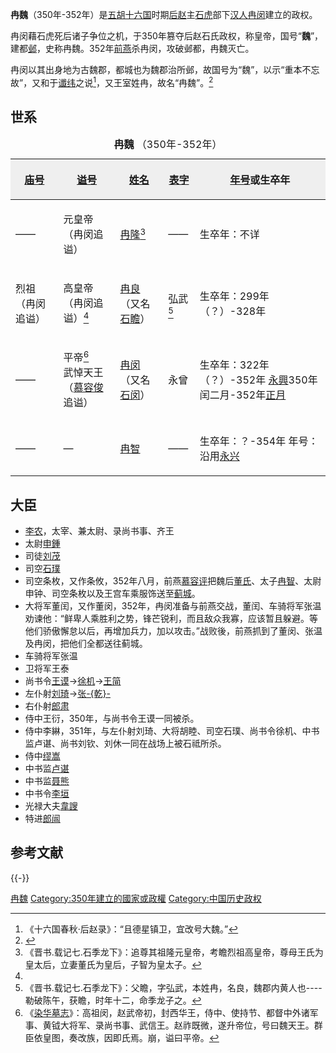{{Infobox 朝代
|名稱 = 魏
|開始年份 = 350年
|結束年份 = 352年
|前1 = 后赵
|前1文字 = 赵
|後1 = 前燕
|後1文字 = 燕
|地圖 = Map of Sixteen Kingdoms 3.png
|地圖說明 = 冉魏兴起前期图
|時期1-京城1 = [[邺城|邺城]]
|時期1-京城1年份 = 
|時期1-京城2 = 
|時期1-京城2年份 = 
|時期1-君主1 = [[冉闵|冉闵]]
|時期1-君主1年份 = 
|時期1-君主2 = 
|時期1-君主2年份 = 
|時期1-事件1 = 冉闵篡后赵称帝，冉魏建立
|時期1-事件1年份 = 350年
|時期1-事件2 = 前燕杀冉闵，攻破邺都，冉魏灭亡
|時期1-事件2年份 = 352年
|時期1-常用語 = [[中古漢語|中古漢語]]
}}
'''冉魏'''（350年-352年）是[[五胡十六国|五胡十六国]]时期[[后赵|后赵]]主[[石虎|石虎]]部下[[汉人|汉人]][[冉闵|冉闵]]建立的政权。

冉闵藉石虎死后诸子争位之机，于350年篡夺后赵石氏政权，称皇帝，国号“'''魏'''”，建都[[邺|邺]]，史称冉魏。352年[[前燕|前燕]]杀冉闵，攻破邺都，冉魏灭亡。

冉闵以其出身地为古魏郡，都城也为魏郡治所邺，故国号为“魏”，以示“重本不忘故”，又和于[[谶纬|谶纬]]之说<ref>《十六国春秋·后赵录》：“且德星镇卫，宜改号大魏。”</ref>，又王室姓冉，故名“冉魏”。<ref>{{cite book zh| author = 徐俊 | title = 中国古代王朝和政权名号探源 | publisher = 华中师范大学出版社 | date = 2000年11月 | location = 湖北武昌 | pages = 134-135 | url = | doi = | id = | isbn = 7-5622-2277-0 }}</ref>

==世系==
{{main|后赵冉魏世系图}}

{| border="1" cellpadding="2" cellspacing="0"
|+'''冉魏 ''' （350年-352年）
! style="background:#efefef;"|[[庙号|庙号]]
! style="background:#efefef;"|[[谥号|谥号]]
! style="background:#efefef;"|[[姓名|姓名]]
! style="background:#efefef;"|[[表字|表字]]
! style="background:#efefef;"|[[年号|年号]]或生卒年
|-
|——
|元皇帝（冉闵追谥）
|[[冉隆|冉隆]]<ref name="$1">
《晋书.载记七.石季龙下》：追尊其祖隆元皇帝，考瞻烈祖高皇帝，尊母王氏为皇太后，立妻董氏为皇后，子智为皇太子。</ref>
|——
|生卒年：不详
|-
|烈祖（冉闵追谥）
|高皇帝（冉闵追谥）<ref name="$1"></ref>
|[[冉良|冉良]]（又名[[冉瞻|石瞻]]）
|弘武<ref>
《晋书.载记七.石季龙下》：父瞻，字弘武，本姓冉，名良，魏郡内黄人也----勒破陈午，获瞻，时年十二，命季龙子之。</ref>
|生卒年：299年（？）-328年
|-
|——
|平帝<ref>《[[染华墓志|染华墓志]]》：高祖闵，赵武帝初，封西华王，侍中、使持节、都督中外诸军事、黄钺大将军、录尚书事、武信王。赵祚既微，遂升帝位，号曰魏天王。群臣依皇图，奏改族，因即氏焉。崩，谥曰平帝。</ref><br>
武悼天王（[[慕容俊|慕容俊]]追谥）
|[[冉闵|冉闵]]（又名[[冉闵|石闵]]）
|永曾
|生卒年：322年（？）-352年
[[永兴_(冉魏)|永興]]350年闰二月-352年[[正月|正月]]
|-
|——
|—
|[[冉智|冉智]]
|——
|生卒年：？-354年
年号：沿用[[永兴_(冉魏)|永兴]]
|}
==大臣==
* [[李农|李农]]，太宰、兼太尉、录尚书事、齐王
* 太尉[[申鍾|申鍾]]
* 司徒[[刘茂_(十六国)|刘茂]]
* 司空[[石璞_(十六国)|石璞]]
* 司空条枚，又作条攸，352年八月，前燕[[慕容评|慕容评]]把魏后[[董皇后|董氏]]、太子[[冉智|冉智]]、太尉申钟、司空条枚以及王宫车乘服饰送至[[蓟城|蓟城]]。
* 大将军董闰，又作董闵，352年，冉闵准备与前燕交战，董闰、车骑将军张温劝谏他：“鲜卑人乘胜利之势，锋芒锐利，而且敌众我寡，应该暂且躲避。等他们骄傲懈怠以后，再增加兵力，加以攻击。”战败後，前燕抓到了董闵、张温及冉闵，把他们全都送往蓟城。
* 车骑将军张温
* 卫将军王泰
* 尚书令[[王谟_(十六国)|王谟]]→[[徐机|徐机]]→[[王简_(十六国)|王简]]
* 左仆射[[刘琦_(十六国)|刘琦]]→[[张乾_(十六国)|张-{乾}-]]
* 右仆射[[郎肃|郎肃]]
* 侍中王衍，350年，与尚书令王谟一同被杀。
* 侍中李綝，351年，与左仆射刘琦、大将胡睦、司空石璞、尚书令徐机、中书监卢谌、尚书刘钦、刘休一同在战场上被石祗所杀。
* 侍中[[缪嵩|缪嵩]]
* 中书监[[卢谌|卢谌]]
* 中书监[[聂熊|聂熊]]
* 中书令[[李垣_(十六国)|李垣]]
* 光禄大夫[[韋謏|韋謏]]
* 特进[[郎闿|郎闿]]

==参考文献==
<div class="references-small">
<references></references>
</div>

{{-}}
{{五胡十六國}}

[[Category:冉魏|]]
[[Category:350年建立的國家或政權|Category:350年建立的國家或政權]]

[[Category:中国历史政权|Category:中国历史政权]]